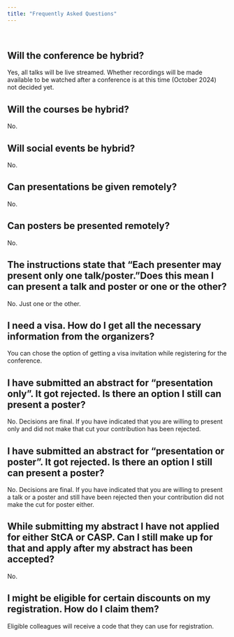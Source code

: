 ```yaml
---
title: "Frequently Asked Questions"
---
```


<br>

## Will the conference be hybrid?
Yes, all talks will be live streamed. Whether recordings will be made available to be watched after a conference is at this time (October 2024) not decided yet.

## Will the courses be hybrid?
No.

## Will social events be hybrid?
No.

## Can presentations be given remotely?
No.


## Can posters be presented remotely?
No.


## The instructions state that "Each presenter may present only one talk/poster."Does this mean I can present a talk and poster or one or the other?
No. Just one or the other.

## I need a visa. How do I get all the necessary information from the organizers?	

You can chose the option of getting a visa invitation while registering for the conference.

## I have submitted an abstract for "presentation only". It got rejected. Is there an option I still can present a poster?
No. Decisions are final. If you have indicated that you are willing to present only and did not make that cut your contribution has been rejected. 

## I have submitted an abstract for "presentation or poster". It got rejected. Is there an option I still can present a poster?
No. Decisions are final. If you have indicated that you are willing to present a talk or a poster and still have been rejected then your contribution did not make the cut for poster either.

## While submitting my abstract I have not applied for either StCA or CASP. Can I still make up for that and apply after my abstract has been accepted?
No.

## I might be eligible for certain discounts on my registration. How do I claim them?

Eligible colleagues will receive a code that they can use for registration.
